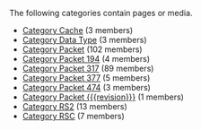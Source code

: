 <!-- DO NOT EDIT THIS FILE, CODE AUTOMATICALLY GENERATED BY category.sh -->
The following categories contain pages or media.
* [[Category Cache]] (3 members)
* [[Category Data Type]] (3 members)
* [[Category Packet]] (102 members)
* [[Category Packet 194]] (4 members)
* [[Category Packet 317]] (89 members)
* [[Category Packet 377]] (5 members)
* [[Category Packet 474]] (3 members)
* [[Category Packet {{{revision}}}]] (1 members)
* [[Category RS2]] (13 members)
* [[Category RSC]] (7 members)
